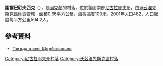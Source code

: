 {{coord|47|31|16|N|31|37|17|E|scale:100000|display=title}}

'''謝爾巴尼夫西克'''（{{lang-uk|Щербанівське}}），是[[烏克蘭|烏克蘭]]的村落，位於該國南部[[尼古拉耶夫州|尼古拉耶夫州]]，由[[沃茲涅先斯克區|沃茲涅先斯克區]]負責管轄，面積0.96平方公里，海拔高度100米，2001年人口482，人口密度每平方公里504.2人。

==參考資料==
* [http://weather.in.ua/ua/nikolaevskaja/29252 Погода в селі Щербанівське]{{Wayback|url=http://weather.in.ua/ua/nikolaevskaja/29252 |date=20160305213503 }}

[[Category:尼古拉耶夫州村落|Category:尼古拉耶夫州村落]]
[[Category:沃茲涅先斯克區村落|Category:沃茲涅先斯克區村落]]


{{Mykolaiv-geo-stub}}